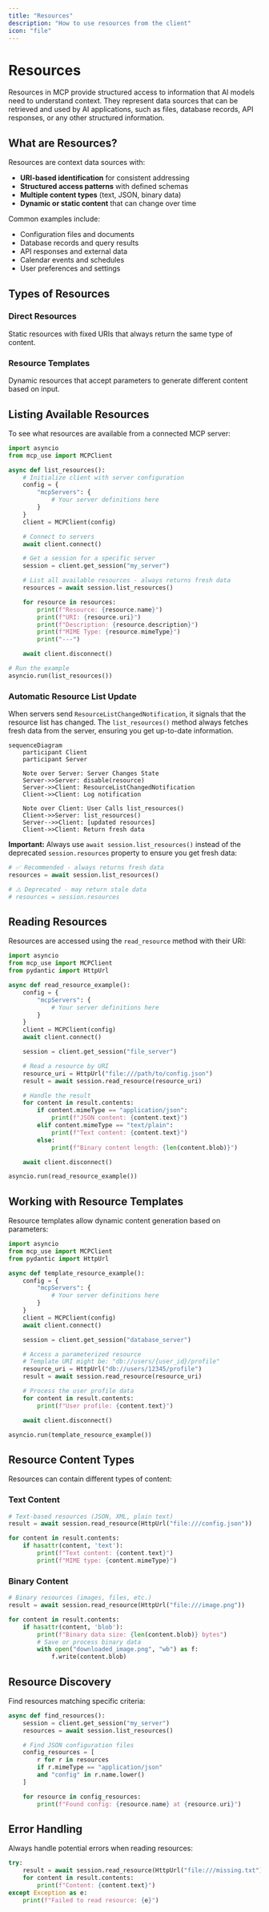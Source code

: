 ```yaml
---
title: "Resources"
description: "How to use resources from the client"
icon: "file"
---
```


# Resources

Resources in MCP provide structured access to information that AI models need to understand context. They represent data sources that can be retrieved and used by AI applications, such as files, database records, API responses, or any other structured information.

## What are Resources?

Resources are context data sources with:
- **URI-based identification** for consistent addressing
- **Structured access patterns** with defined schemas
- **Multiple content types** (text, JSON, binary data)
- **Dynamic or static content** that can change over time

Common examples include:
- Configuration files and documents
- Database records and query results
- API responses and external data
- Calendar events and schedules
- User preferences and settings

## Types of Resources

### Direct Resources
Static resources with fixed URIs that always return the same type of content.

### Resource Templates
Dynamic resources that accept parameters to generate different content based on input.

## Listing Available Resources

To see what resources are available from a connected MCP server:

```python
import asyncio
from mcp_use import MCPClient

async def list_resources():
    # Initialize client with server configuration
    config = {
        "mcpServers": {
            # Your server definitions here
        }
    }
    client = MCPClient(config)

    # Connect to servers
    await client.connect()

    # Get a session for a specific server
    session = client.get_session("my_server")

    # List all available resources - always returns fresh data
    resources = await session.list_resources()

    for resource in resources:
        print(f"Resource: {resource.name}")
        print(f"URI: {resource.uri}")
        print(f"Description: {resource.description}")
        print(f"MIME Type: {resource.mimeType}")
        print("---")

    await client.disconnect()

# Run the example
asyncio.run(list_resources())
```

### Automatic Resource List Update

When servers send `ResourceListChangedNotification`, it signals that the resource list has changed. The `list_resources()` method always fetches fresh data from the server, ensuring you get up-to-date information.

```mermaid
sequenceDiagram
    participant Client
    participant Server

    Note over Server: Server Changes State
    Server->>Server: disable(resource)
    Server->>Client: ResourceListChangedNotification
    Client->>Client: Log notification

    Note over Client: User Calls list_resources()
    Client->>Server: list_resources()
    Server-->>Client: [updated resources]
    Client->>Client: Return fresh data
```

**Important:** Always use `await session.list_resources()` instead of the deprecated `session.resources` property to ensure you get fresh data:

```python
# ✅ Recommended - always returns fresh data
resources = await session.list_resources()

# ⚠️ Deprecated - may return stale data
# resources = session.resources
```

## Reading Resources

Resources are accessed using the `read_resource` method with their URI:

```python
import asyncio
from mcp_use import MCPClient
from pydantic import HttpUrl

async def read_resource_example():
    config = {
        "mcpServers": {
            # Your server definitions here
        }
    }
    client = MCPClient(config)
    await client.connect()

    session = client.get_session("file_server")

    # Read a resource by URI
    resource_uri = HttpUrl("file:///path/to/config.json")
    result = await session.read_resource(resource_uri)

    # Handle the result
    for content in result.contents:
        if content.mimeType == "application/json":
            print(f"JSON content: {content.text}")
        elif content.mimeType == "text/plain":
            print(f"Text content: {content.text}")
        else:
            print(f"Binary content length: {len(content.blob)}")

    await client.disconnect()

asyncio.run(read_resource_example())
```

## Working with Resource Templates

Resource templates allow dynamic content generation based on parameters:

```python
import asyncio
from mcp_use import MCPClient
from pydantic import HttpUrl

async def template_resource_example():
    config = {
        "mcpServers": {
            # Your server definitions here
        }
    }
    client = MCPClient(config)
    await client.connect()

    session = client.get_session("database_server")

    # Access a parameterized resource
    # Template URI might be: "db://users/{user_id}/profile"
    resource_uri = HttpUrl("db://users/12345/profile")
    result = await session.read_resource(resource_uri)

    # Process the user profile data
    for content in result.contents:
        print(f"User profile: {content.text}")

    await client.disconnect()

asyncio.run(template_resource_example())
```

## Resource Content Types

Resources can contain different types of content:

### Text Content
```python
# Text-based resources (JSON, XML, plain text)
result = await session.read_resource(HttpUrl("file:///config.json"))

for content in result.contents:
    if hasattr(content, 'text'):
        print(f"Text content: {content.text}")
        print(f"MIME type: {content.mimeType}")
```

### Binary Content
```python
# Binary resources (images, files, etc.)
result = await session.read_resource(HttpUrl("file:///image.png"))

for content in result.contents:
    if hasattr(content, 'blob'):
        print(f"Binary data size: {len(content.blob)} bytes")
        # Save or process binary data
        with open("downloaded_image.png", "wb") as f:
            f.write(content.blob)
```

## Resource Discovery

Find resources matching specific criteria:

```python
async def find_resources():
    session = client.get_session("my_server")
    resources = await session.list_resources()

    # Find JSON configuration files
    config_resources = [
        r for r in resources
        if r.mimeType == "application/json"
        and "config" in r.name.lower()
    ]

    for resource in config_resources:
        print(f"Found config: {resource.name} at {resource.uri}")
```

## Error Handling

Always handle potential errors when reading resources:

```python
try:
    result = await session.read_resource(HttpUrl("file:///missing.txt"))
    for content in result.contents:
        print(f"Content: {content.text}")
except Exception as e:
    print(f"Failed to read resource: {e}")
```
